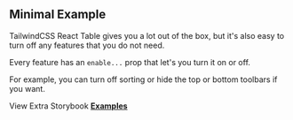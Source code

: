 
<Head>
  <title>Minimal Example - TailwindCSS React Table Docs</title>
  <meta
    name="description"
    content="A minimal example of TailwindCSS React Table which turns off most of the advanced features"
  />
  <meta
    property="og:title"
    content="Opting out of features in TailwindCSS React Table Example"
  />
  <meta
    property="og:description"
    content="Learn how to turn off and simplify certain features in TailwindCSS React Table"
  />
</Head>

## Minimal Example

TailwindCSS React Table gives you a lot out of the box, but it's also easy to turn off any features that you do not need.

Every feature has an `enable...` prop that let's you turn it on or off.

For example, you can turn off sorting or hide the top or bottom toolbars if you want.

<Example />

View Extra Storybook **[Examples](https://www.tailwindcss-react-table.dev/?path=/story/prop-playground--minimum-features)**
